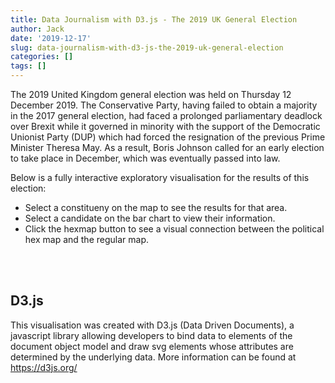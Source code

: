 ```yaml
---
title: Data Journalism with D3.js - The 2019 UK General Election
author: Jack
date: '2019-12-17'
slug: data-journalism-with-d3-js-the-2019-uk-general-election
categories: []
tags: []
---
```


The 2019 United Kingdom general election was held on Thursday 12 December 2019. The Conservative Party, having failed to obtain a majority in the 2017 general election, had faced a prolonged parliamentary deadlock over Brexit while it governed in minority with the support of the Democratic Unionist Party (DUP) which had forced the resignation of the previous Prime Minister Theresa May. As a result, Boris Johnson called for an early election to take place in December, which was eventually passed into law.

Below is a fully interactive exploratory visualisation for the results of this election:

* Select a constitueny on the map to see the results for that area.  
* Select a candidate on the bar chart to view their information.  
* Click the hexmap button to see a visual connection between the political hex map and the regular map.

<!--html_preserve-->
<script type="text/javascript" src="https://ajax.googleapis.com/ajax/libs/d3js/5.14.2/d3.min.js"></script>
<script src="https://unpkg.com/d3-composite-projections@1.3.1/d3-composite-projections.js"></script>
<script src='https://cdnjs.cloudflare.com/ajax/libs/spin.js/2.0.1/spin.min.js'></script> 

<style type="text/css">
    /* Style goes here */
    
#chart {
      position: relative;
      font-family: -apple-system,BlinkMacSystemFont,"Segoe UI",Roboto,"Helvetica Neue",Arial,sans-serif,"Apple Color Emoji","Segoe UI Emoji","Segoe UI Symbol";
    }

path {
        -moz-transition: all 0.25s;
        -o-transition: all 0.25s;
        -webkit-transition: all 0.25s;
        transition: all 0.2s;
    } 

.border:hover{
        fill:lightblue;
        stroke-width: 2;
    }  

/*             body {
        display: flex;
        align-items: center;
        justify-content: center;
    }  */

    .border {
        stroke: black;
        stroke-width: 0.15px; /* desired stroke width (line height)*/
        vector-effect: non-scaling-stroke; /* line height won't scale*/
    }


.hexbod {
        stroke: black;
        stroke-width: 0.05px;
        vector-effect: non-scaling-stroke; /* line height won't scale*/
    }

.hexbod:hover {
        fill:lightblue;
        stroke: black;
        stroke-width: 2;
    }  

    #tooltip, #tooltip2 {
        position: absolute;
        display: inline-block;
        
        height: auto;
        padding: 10px;
        background-color: white;
        opacity: 90%;
        -webkit-border-radius: 10px;
        -moz-border-radius: 10px;
        border-radius: 10px;
        -webkit-box-shadow: 4px 4px 10px rgba(0, 0, 0, 0.4);
        -moz-box-shadow: 4px 4px 10px rgba(0, 0, 0, 0.4);
        box-shadow: 4px 4px 10px rgba(0, 0, 0, 0.4);
        pointer-events: none;
        z-index: 1;
    }

    #tooltip.hidden, #tooltip2.hidden {
        display: none;
    }

    #tooltip p, #tooltip2 p {
        margin: 0;
        font-family: -apple-system,BlinkMacSystemFont,"Segoe UI",Roboto,"Helvetica Neue",Arial,sans-serif,"Apple Color Emoji","Segoe UI Emoji","Segoe UI Symbol";
        font-size: 16px;
        line-height: 20px;
    }

image {
        border: 3px solid #021a40;
    }

#info_title {
        text-decoration: underline;
    }
</style>

</head>
<body>
<div id="tooltip" class="hidden">
        <p><strong>Constituency:</strong></p>
        <p><span id="value">100</span></p>
</div>
<div id="tooltip2" class="hidden">
        <p><strong>Candidate: <span id="candidate"></span></strong></p>
        <p>- <span id="party">100</span></p>
        <p>- Votes: <span id="votes"></span></p>
</div>
<div id="chart" align="center"></div>

<br />
<br />
<script type="text/javascript">

// loader settings
var opts = {
  lines: 9, // The number of lines to draw
  length: 9, // The length of each line
  width: 5, // The line thickness
  radius: 14, // The radius of the inner circle
  color: 'black', // #rgb or #rrggbb or array of colors
  speed: 1.9, // Rounds per second
  trail: 40, // Afterglow percentage
  className: 'spinner' // The CSS class to assign to the spinner
};

var w = 350;//document.getElementById("content").offsetWidth / 2;//window.innerWidth/4;
console.log(w);
var h = w*1.5;
var padding = 40;
var hex_layout = false;

function max_index(d){
    candidates = d["properties"]["candidates"];
    var max_votes = 0;
    var max_votes_index;
    for (var i =0; i < Object.keys(candidates).length; i++){
            if (candidates[i]["votes"] > max_votes){
                max_votes = candidates[i]["votes"];
                max_votes_index = i;
            }
        };
    return max_votes_index;
};

var projection = d3.geoAlbersUk().translate([w/2.4,h/2]).scale(2700);

var path = d3.geoPath()
             .projection(projection);//.center([-3.5,55.4])
             

var bar = d3.select("#chart").append("svg")
            .attr("id", "bar")
            .attr("width", w)
            .attr("height", h)
            .attr("border", 1);
            //.attr("tranform", "translate(600,0)");  

var svg2 = d3.select("#chart").append("svg")
            .attr("id", "maindiv")
            .attr("width", w)
            .attr("height", h)
            .attr("border", 1)
            //.attr("transform", "translate(-1,0)"); 
            
var target = document.getElementById("chart");
console.log(target);
// trigger loader


/*var borderPath = svg2.append("rect")
 		.attr("x", 0)
        .attr("y", 0) 
        .attr("rx", 20)
        .attr("ry", 20)
 		.attr("height", h)
 		.attr("width", w)
 		.style("stroke", "	#778899")
 		.style("fill", "none")
           .style("stroke-width", 1);*/


/*         var borderPath2 = bar.append("rect")
 		.attr("x", 0)
        .attr("y", 0)
        .attr("rx", 20)
        .attr("ry", 20)
 		.attr("height", h)
 		.attr("width", w)
 		.style("stroke", "	#778899")
 		.style("fill", "none")
        .style("stroke-width", 1);  */
     



const zoom = d3.zoom()
    .interpolate(d3.interpolate)
    .scaleExtent([1, 8])
    .on('zoom', zoomed);

function zoomed() {
    svg2
    .selectAll('.mapborder,.composite_border') // To prevent stroke width from scaling
    .attr('transform', d3.event.transform);
} 

svg2.call(zoom);
var zoom_state_original = d3.zoomTransform(svg2.node());


function init(){

  // initialize spinner
  var spinner = new Spinner(opts).spin(target);

  d3.json("/post/2018-06-10-will-the-real-smart-city-please-stand-up_files/merged_dict2.json") 
    .then(function(json, error){
      if (error) throw error;
      
      // stop spin.js loader
      spinner.stop();
      
      // plot graphs
      chart(json);
  });
}
init();


function chart(json){

    data = json.features;

    color = {"Labour Party" : "#DC241f", 
             "Labour and Co-operative Party": "#DC241f",
             "Conservative and Unionist Party" : "#0087DC", 
             "Scottish National Party (SNP)" : "#FFFF00", 
             "Liberal Democrats" : "#FDBB30", 
             "Green Party": "green",
             "Democratic Unionist Party - D.U.P.": "#8B0000",
             "Sinn Féin": "#008C5E",
             "Plaid Cymru - The Party of Wales": "#00DE68",
             "Independent": "#A9A9A9",
             "The Brexit Party": "#12b6cf",
             "Aontú": "#44532A",
             "Libertarian Party": "#002C4E",
             "Scottish Green Party": "#62A53A",
             "Yorkshire Party": "#21A8E0",
             "SDLP (Social Democratic & Labour Party)": "#006E51",
             "Alliance - Alliance Party of Northern Ireland": "#F2D030",
             "People Before Profit Alliance": "#6A100F",
             "Ulster Unionist Party": "#1F3461",
             "UK Independence Party (UKIP)": "#702E85",
             "Speaker seeking re-election": "black",
             "Christian Peoples Alliance": "#813887",
             "Social Democratic Party": "#0D458D",
             "The Liberal Party": "#FFAC00",
             "Animal Welfare Party": "#EE3263"};

    logo = {"Labour Party" : "party_logos/labour_logo.svg", 
             "Labour and Co-operative Party": "party_logos/labour_logo.svg",
             "Conservative and Unionist Party" : "party_logos/conservative_logo.svg", 
             "Scottish National Party (SNP)" : "party_logos/snp_logo.svg", 
             "Liberal Democrats" : "party_logos/liberal_democrats_logo.svg", 
             "Green Party": "party_logos/green_logo.svg",
             "Democratic Unionist Party - D.U.P.": "party_logos/conservative_logo.svg",
             "Sinn Féin": "party_logos/conservative_logo.svg",
             "Plaid Cymru - The Party of Wales": "party_logos/plaid_cymru_logo.svg",
             "Independent": "party_logos/independant_logo.svg",
             "The Brexit Party": "party_logos/brexit_party_logo.svg",
             "SDLP (Social Democratic & Labour Party)": "party_logos/sdlp_logo.svg",
             "Sinn Féin": "party_logos/sinn_fein_logo.svg",
             "Ulster Unionist Party": "party_logos/uup_logo.svg",
             "Aontú": "party_logos/aontu_logo.svg",
             "Libertarian Party": "party_logos/libertarian_party_logo.svg",
             "Scottish Green Party": "party_logos/scottish_green_party_logo.svg",
             "Democratic Unionist Party - D.U.P.": "party_logos/democratic_unionist_party_logo.svg",
             "UK Independence Party (UKIP)": "party_logos/ukip_logo.svg",
             "Yorkshire Party": "party_logos/yorkshire_logo.svg",
             "Alliance - Alliance Party of Northern Ireland": "party_logos/alliance_logo.svg",
             "People Before Profit Alliance": "party_logos/people_before_profit_logo.svg",
             "Official Monster Raving Loony Party": "party_logos/looney_logo.svg",
             "Speaker seeking re-election": "party_logos/speaker_logo.svg",
             "Christian Peoples Alliance": "party_logos/christian_peoples_alliance_logo.svg",
             "Social Democratic Party": "party_logos/sdp_logo.svg",
             "The Liberal Party": "party_logos/liberal_party_logo.svg",
             "Animal Welfare Party": "party_logos/awp_logo.svg",
             "other": "party_logos/other_logo.svg"};
    


    var cScale = d3.scaleLog()
                   .domain([d3.min(data, function(d){return d.value.properties.st_areashape; }), d3.max(data, function(d){ return d.value.properties.st_areashape; })])
                   .range([0,255]);

    // ===============================================================
    // MAP
    // ===============================================================

    var mapkey = function(d) {
return d.key;
    };

    svg2.selectAll(".mapborder")
       .data(data, mapkey)
       .enter()
       .append("g")
       .attr("class", "mapborder")
       .append("path")
       .attr("d", function(d){
           return path(d.value);
       })
       .attr("class", "border")
       .attr("fill", function(d){
           return color[d["value"]["properties"]["candidates"][max_index(d.value)]["party"]]; 
       })

       d3.selectAll(".mapborder")
       .on("mouseover", function(d) {
            //Get this bar's x/y values, then augment for the tooltip
            var xPosition = d3.event.pageX + 20;//parseFloat(path.centroid(d.value)[0]) + 750; //+ xScale.bandwidth() / 2;
            var yPosition = d3.event.pageY + 20;//parseFloat(path.centroid(d.value)[1]) + 100; // 2 + h / 2;
            //Update the tooltip position and value
            d3.select("#tooltip")
                .style("left", xPosition + "px")
                .style("top", yPosition + "px")
                .select("#value")
                .text(d.value.properties.pcon17nm);
                //Show the tooltip
            d3.select("#tooltip").classed("hidden", false);
       })
       .on("mouseout", function() {
            //Hide the tooltip
            d3.select("#tooltip").classed("hidden", true);
        });

    svg2
        .append("g")
        .attr("class", "composite_border")
        .append("path")
        .style("fill", "none")
        .style("stroke", "black")
        .style("stroke-width", "0.5")
        .attr("d", projection.getCompositionBorders());

    var hexbutton = svg2.append("g")
        .attr("class", "hexbutton")    
        .append("rect")
        .attr("class", "hexbuttonrect")
        .attr("x", 10)
        .attr("y", 10)
        .attr("rx", 7)
        .attr("ry", 7)
        .attr("width", 50)
        .attr("height", 50)
        .attr("fill", "white")
        .attr("stroke", "black")
        .attr("opacity", 0.9)
        .on("mousedown", function(){            
            d3.event.stopImmediatePropagation(); // stop zoom   
        });

    function draw_zoom_buttons(){
        var zoomInButton =svg2.append("g")
                            .attr("class", "zoomIn_button")
                            .append("rect")
                            .attr("x", w/100)
                            .attr("y", h-h/100 - w/13)
                            .attr("rx", 5)
                            .attr("ry", 5)
                            .attr("width", w/13)
                            .attr("height", w/13)
                            .attr("fill", "white")
                            .attr("stroke", "black")
                            .attr("opacity", 0)
                            .on("mousedown", function(){            
                                d3.event.stopImmediatePropagation(); // stop zoom   
                            })
                            .transition()
                            .duration(500)
                            .attr("opacity", 0.9);
        svg2.append("text")
            .attr("class", "zoomIn_button")
            .text("+")
            .attr("x", w/100 + w/30 + 1.9)
            .attr("y", h - h/100 - w/55 -0.4)
            .attr("text-anchor", "middle")
            .style("pointer-events", "none")
            .style("font-size", "24px")
            .attr("opacity", 0)
            .transition()
            .duration(500)
            .attr("opacity", 0.9);
        var zoomOutButton =svg2.append("g")
                            .attr("class", "zoomOut_button")
                            .append("rect")
                            .attr("x", w*2/100 + w/13)
                            .attr("y", h-h/100 - w/13)
                            .attr("rx", 5)
                            .attr("ry", 5)
                            .attr("width", w/13)
                            .attr("height", w/13)
                            .attr("fill", "white")
                            .attr("stroke", "black")
                            .attr("opacity", 0)
                            .on("mousedown", function(){            
                                d3.event.stopImmediatePropagation(); // stop zoom   
                            })
                            .transition()
                            .duration(500)
                            .attr("opacity", 0.9);
        svg2.append("text")
            .attr("class", "zoomOut_button")
            .text("-")
            .attr("x", w*2/100 + w/20 + w/15 -0.1)
            .attr("y", h - h/100 - w/55 -0.4)
            .attr("text-anchor", "middle")
            .style("pointer-events", "none")
            .style("font-size", "24px")
            .attr("opacity", 0)
            .transition()
            .duration(500)
            .attr("opacity", 0.9);
        var resetButton =svg2.append("g")
                            .attr("class", "reset_zoom")
                            .append("rect")
                            .attr("x", w*3/100 + w*2/13)
                            .attr("y", h-h/100 - w/13)
                            .attr("rx", 5)
                            .attr("ry", 5)
                            .attr("width", w*2/13)
                            .attr("height", w/13)
                            .attr("fill", "white")
                            .attr("stroke", "black")
                            .attr("opacity", 0)
                            .on("mousedown", function(){            
                                d3.event.stopImmediatePropagation(); // stop zoom   
                            })
                            .transition()
                            .duration(500)
                            .attr("opacity", 0.9);  
        svg2.append("text")
            .attr("class", "reset_zoom")
            .text("reset")
            .attr("x", w*3/100 + w*3/13 + 1)
            .attr("y", h - h/100 - w/55 -2)
            .attr("text-anchor", "middle")
            .style("pointer-events", "none")
            .style("font-size", "20px")
            .attr("opacity", 0)
            .transition()
            .duration(500)
            .attr("opacity", 0.9);                               
        

        var hextext = svg2.append("text")
            .text("Click Me!")
            .attr("x", 35)
            .attr("y", 31)
            .attr("text-anchor", "middle")
            .style("pointer-events", "none")
            .style("font-size", "10px");

        var hextext2 = svg2.append("text")
            .text("HexMap")
            .attr("x", 35)
            .attr("y", 45)
            .attr("text-anchor", "middle")
            .style("pointer-events", "none")
            .style("font-size", "10px");
    
        d3.select(".reset_zoom")
        .on("click", function(){
            if (hex_layout == false){
                svg2.transition()
                    .ease(d3.easeExp)
                    .duration(500)
                    .call(zoom.transform, d3.zoomIdentity);
            }
        });
        d3.select(".zoomIn_button")
        .on("click", function(){
            svg2.transition().ease(d3.easeExp).duration(500).call(zoom.scaleBy, 1.5);
        });
        d3.select(".zoomOut_button")
        .on("click", function(){
            svg2.transition().ease(d3.easeExp).duration(500).call(zoom.scaleBy, 0.75);
        });
    };
    draw_zoom_buttons();
    
    svg2.append("rect")
          .attr("class", "sourcebackground")
          .attr("x", 198)
          .attr("y", h-19)
          .attr("width", 150)
          .attr("height", 13)
          .style("fill", "white")
          .style("opacity", 0.7);

    svg2.append("text")
       .attr("class", "source")
       .attr("x", 200)
       .attr("y", h-10)
       .attr("fill", "grey")
       .style("font-size", "8px")
       //.attr("font", "sans-serif")
       .text("Source: https://democracyclub.org.uk/")
       
    // ===============================================================
    // BAR PLOT BARS AND LOGOS
    // ===============================================================
    var xPadding = 60;
    var yPadding = 30;
    var bar_data = data[585]["value"]["properties"]["candidates"];

    var barkey = function(d) {
      return d.partyID;
    };

    bar_data.sort(function(a,b){
        return a.votes - b.votes;
    })

    var xScale = d3.scaleLinear()
                   .domain([0, d3.max(bar_data, function(d){
                        return d.votes;
                   })])
                   .range([3, w - xPadding]);

    var yScale = d3.scaleBand()
                   .domain(d3.range(bar_data.length))
                   .range([h - yPadding, h/2])
                   .paddingInner(0.25);
    
    var xAxis = d3.axisTop(xScale).ticks(6);
    
    bar.selectAll("rect")
       .data(bar_data, barkey)
       .enter()
       .append("rect")
       .attr("class", "bars")
       .attr("x", function(d){
           return xScale(0);
       })
       .attr("y", function(d, i){
           return yScale(i);
       })
       .attr("rx", 10)
       .attr("ry", 10)
       .attr("width", function(d){
           return xScale(d.votes) - xScale(0);
       })
       .attr("height", yScale.bandwidth())
       .attr("fill", function(d){
           return color[d.party];
       })
       .attr("stroke", "black");

    // SVG LOGOS
    bar.selectAll("image")
        .data(bar_data, barkey)
        .enter()
        .append("image")
        .attr("class", "logos")
        .attr("xlink:href", function(d){
            return "/post/2018-06-10-will-the-real-smart-city-please-stand-up_files/" + logo[d.party];
        })
        .attr("x", function(d,i){
            return xScale(d.votes) + 10;
        })
        .attr("y", function(d,i){
            return yScale(i);
        })
        .attr("width", yScale.bandwidth())
        .attr("height", yScale.bandwidth());

    d3.selectAll(".bars, .logos")
       .on("mouseover", function(d) {
            //Get this bar's x/y values, then augment for the tooltip
            var xPosition = d3.event.pageX + 20;//parseFloat(path.centroid(d.value)[0]) + 750; //+ xScale.bandwidth() / 2;
            var yPosition = d3.event.pageY + 20;//parseFloat(path.centroid(d.value)[1]) + 100; // 2 + h / 2;
            //Update the tooltip position and value
            d3.select("#tooltip2")
                .style("left", xPosition + "px")
                .style("top", yPosition + "px")
                .select("#party")
                .text(d.party);
            d3.select("#candidate")
                .text(d.name);
            d3.select("#votes")
                .text(d.votes.toString().replace(/\B(?=(\d{3})+(?!\d))/g, ","));

                //Show the tooltip
            d3.select("#tooltip2").classed("hidden", false);
       })
       .on("mouseout", function() {
            //Hide the tooltip
            d3.select("#tooltip2").classed("hidden", true);
        });

    bar.append("g")
        .attr("class", "x axis")
        .style("font-size", "8px")
        .attr("transform", "translate(0, " + (h/2 - 10) + ")")
        .call(xAxis);

    bar.append("text")
       .attr("x", (w - xPadding)/2 + 3)
       .attr("y", 225)
       .text("Votes")
       .attr("text-anchor", "middle")
       .style("font-size", "12px");
    

    // ===============================================================
    // UPDATE BAR PLOT - BARS AND LOGOS
    // ===============================================================


    function updateBar(newData){

        var bar_data_new = newData["value"]["properties"]["candidates"];

        bar_data_new.sort(function(a,b){
            return a.votes - b.votes;
        })

        xScale.domain([0, d3.max(bar_data_new, function(d){
                        return d.votes;
                })]);
        yScale.domain(d3.range(bar_data_new.length));
        
        // rearrange existing bars
        bar.selectAll(".bars")
            .data(bar_data_new, barkey)
            .transition()
            .duration(1000)
            .attr("class", "bars")
            .attr("x", function(d, i){
                return xScale(0);
            })
            .attr("y", function(d, i){

                return yScale(i);
            })
            .attr("width", function(d){
                return xScale(d.votes) - xScale(0);
            })
            .attr("height", yScale.bandwidth())
            .attr("fill", function(d){
                return color[d.party];
            })
            .attr("stroke", "black");
            
        // rearrange existing logos
        bar.selectAll(".logos")
            .data(bar_data_new, barkey)
            .transition()
            .duration(1000)
            .attr("x", function(d){
                return xScale(d.votes) + 10;
            })
            .attr("y", function(d, i){
                return yScale(i);
            })
            .attr("width", yScale.bandwidth())
            .attr("height", yScale.bandwidth());

        // ADDING NEW BARS OFF SCREEN AND MERGING WITH DATA   
        bar.selectAll(".bars")
            .data(bar_data_new, barkey)
            .enter()
            .append("rect")
            .attr("class", "bars")
            .attr("x", function(d){
                return xScale(0);
            })
            .attr("y", function(d, i){
                return h;
            })
            .attr("rx", 10)
            .attr("ry", 10)
            .attr("width", function(d){
                return 0;
            })
            .attr("height", yScale.bandwidth())
            .attr("fill", function(d){
                return color[d.party];
            })
            .attr("stroke", "black")
            .merge(bar.selectAll(".bars").data(bar_data_new, barkey))
            .transition()
            .duration(1000)
            .attr("x", function(d){
                return xScale(0);
            })
            .attr("y", function(d, i){
                return yScale(i);
            })
            .attr("width", function(d){
                return xScale(d.votes) - xScale(0);
            })
            .attr("height", yScale.bandwidth());

        // ADDING NEW LOGOS OFF SCREEN AND MERGING WITH DATA
        bar.selectAll(".logos")
            .data(bar_data_new, barkey)
            .enter()
            .append("image")
            .attr("class", "logos")
            .attr("xlink:href", function(d){
             console.log(d);
                if (logo[d.party] != null){
                    return "/post/2018-06-10-will-the-real-smart-city-please-stand-up_files/" + logo[d.party];
                } else {
                    return "/post/2018-06-10-will-the-real-smart-city-please-stand-up_files/" + logo["other"];
                }           
            })
            .attr("x", function(d){
                return xScale(0) + 10;
            })
            .attr("y", function(d){
                return h;
            })
            .attr("width", yScale.bandwidth())
            .attr("height", yScale.bandwidth())
            .merge(bar.selectAll(".logos").data(bar_data_new, barkey))
            .transition()
            .duration(1000)
            .attr("x", function(d){
                return xScale(d.votes) + 10;
            })
            .attr("y", function(d, i){
                return yScale(i);
            })
            .attr("width", yScale.bandwidth())
            .attr("height", yScale.bandwidth());
            


        bar.selectAll(".bars")
            .data(bar_data_new, barkey)
            .exit()
            .transition()
            .duration(1000)
            .attr("y", h*1.1)
            .remove();
        
        bar.selectAll(".logos")
            .data(bar_data_new, barkey)
            .exit()
            .transition()
            .duration(1000)
            .attr("y", h*1.1)
            .remove();

        bar.select(".x.axis")
            .transition()
            .duration(1000)
            .call(xAxis);

        // Updating Info text
        //console.log(newData);
        var elected_candidate = bar_data_new[bar_data_new.length - 1];
        var constituency = newData["key"];
        var img_url = elected_candidate.thumbnail;
        var name = elected_candidate.name;
        var party = elected_candidate.party;
        var votes = elected_candidate.votes.toString().replace(/\B(?=(\d{3})+(?!\d))/g, ",");
        var elected = elected_candidate.elected;
        
        d3.selectAll("#info_title,#cand_image,#info_name,#info_votes,#info_party,#info_elected")
              .style("opacity", "1")
              .transition()
              .duration(1000)
              .style("opacity", "0")
              .on("end", function(d){
                d3.select("#cand_image")
                    .attr("xlink:href", img_url)
                    .style("opacity", "0")
                    .transition()
                    .duration(1000)
                    .style("opacity", "1"); 

                d3.select("#info_title")
                  .text(constituency)
                  .transition()
                  .duration(1000)
                  .style("opacity", "1");

                d3.select("#info_name") 
                    .text(name)
                    .transition()
                    .duration(1000)
                    .style("opacity", "1");

                d3.select("#info_votes") 
                    .text(votes)
                    .transition()
                    .duration(1000)
                    .style("opacity", "1");

                d3.select("#info_party") 
                    .text(function(){
                        if (party == "Alliance - Alliance Party of Northern Ireland"){
                            return "Alliance Party of Northern Ireland";
                        } else {
                            return party;
                        }
                    })
                    .transition()
                    .duration(1000)
                    .style("opacity", "1");

                d3.select("#info_elected") 
                    .text(function(){
                        if (elected){return "Yes";
                        } else {
                            return "No";
                        }
                    })
                    .transition()
                    .duration(1000)
                    .style("opacity", "1");
              })

        
        // Interaction with Updated Bars

        d3.selectAll(".bars, .logos")
            .on("mouseover", function(d) {
                //console.log(d);
                var img_url = d.thumbnail;
                //Get this bar's x/y values, then augment for the tooltip
                var xPosition = d3.event.pageX + 20;//parseFloat(path.centroid(d.value)[0]) + 750; //+ xScale.bandwidth() / 2;
                var yPosition = d3.event.pageY + 20;//parseFloat(path.centroid(d.value)[1]) + 100; // 2 + h / 2;
                //Update the tooltip position and value
                d3.select("#tooltip2")
                    .style("left", xPosition + "px")
                    .style("top", yPosition + "px")
                    .select("#party")
                    .text(d.party);
                d3.select("#candidate")
                    .text(d.name);
                d3.select("#votes")
                    .text(d.votes.toString().replace(/\B(?=(\d{3})+(?!\d))/g, ","));
                    //Show the tooltip
                d3.select("#tooltip2").classed("hidden", false);
            })
            .on("mouseout", function() {
                    //Hide the tooltip
                    d3.select("#tooltip2").classed("hidden", true);
            })
            .on("click", function(d){
                img_url = d.thumbnail;
                var img_url = d.thumbnail;
                var name = d.name;
                var party = d.party;
                var votes = d.votes.toString().replace(/\B(?=(\d{3})+(?!\d))/g, ",");
                var elected = d.elected;
                //console.log(img_url);

                if (img_url == null){
                    console.log("No Image")
                    img_url = "https://i.stack.imgur.com/l60Hf.png"
                }

                d3.selectAll("#cand_image,#info_name,#info_votes,#info_party,#info_elected")
                    .style("opacity", "1")
                    .transition()
                    .duration(1000)
                    .style("opacity", "0")
                    .on("end", function(d){
                        d3.select(this)
                            .attr("xlink:href", img_url)
                            .style("opacity", "0")
                            .transition()
                            .duration(1000)
                            .style("opacity", "1"); 

                        d3.select("#info_name") 
                            .text(name)
                            .transition()
                            .duration(1000)
                            .style("opacity", "1");

                        d3.select("#info_votes") 
                            .text(votes)
                            .transition()
                            .duration(1000)
                            .style("opacity", "1");

                        d3.select("#info_party") 
                            .text(function(){
                                if (party == "Alliance - Alliance Party of Northern Ireland"){
                                    return "Alliance Party of Northern Ireland";
                                } else {
                                    return party;
                                }
                            })
                            .transition()
                            .duration(1000)
                            .style("opacity", "1");

                        d3.select("#info_elected") 
                            .text(function(){
                                if (elected){return "Yes";
                                } else {
                                    return "No";
                                }
                            })
                            .transition()
                            .duration(1000)
                            .style("opacity", "1");
                    });


      }); 

    };

    d3.selectAll(".border")
        .on("click", function(d, i){
            updateBar(d);
        });
    
    // ===============================================================
    // CANDIDATE IMAGE AND INFORMATION AND DROPDOWN
    // ===============================================================

    var clip = bar.append("defs")
                    .append("clipPath")
                    .attr("id", "image_border")
                    .append("rect")
                    .attr("id", "my_border")
                    .attr("x", 3)
                    .attr("y", 65)
                    .attr("rx", 45)
                    .attr("ry", 45)
                    .attr("width", 120)
                    .attr("height", 120)
                    .attr("fill-opacity", 0)
                    .attr("stroke", "black")
                    .attr("stroke-width", 2.5);

    bar.append("svg:image")
        .attr("id", "cand_image")
        .attr('x', 3)
        .attr('y', 65)
        .attr('width', 120)
        .attr('height', 120)
        .attr("xlink:href", "https://static-candidates.democracyclub.org.uk/media/cache/11/cd/11cdef34a2791717a8d12645b69b151d.jpg")
        .attr("clip-path", "url(#image_border)");

    var rect = bar.append("use")
        .attr("xlink:href", "#my_border")
        .attr("y", 0)
        .attr("x", 0);

    // Candidate information

    var info_tags = bar.append("g")
       .attr("class", "info_tags")
       .style("font-size", "10px")
       .style("font-weight", "bold");

    info_tags.append("text")
        .text("")
        .attr("x", 200)
        .attr("y", 100)
        .attr("font-size", 32)
    info_tags.append("text")
       .text("Candidate:")
       .attr("x", 133)
       .attr("y", 100);
    info_tags.append("text")
        .text("Party:")
        .attr("x", 133)
        .attr("y", 120)
    info_tags.append("text")
        .text("Votes:")
        .attr("x", 133)
        .attr("y", 140)
    info_tags.append("text")
        .text("Elected:")
        .attr("x", 133)
        .attr("y", 160)

    var info_values = bar.append("g")
                        .attr("class", "info_values")
                        .style("font-size", "10px");
    
    info_values.append("text")
        .text("Aberavon")
        .attr("id", "info_title")
        .attr("x", 10)
        .attr("y", 40)
        .style("font-size", "16px")
        .style("font-weight", "bolder");
    info_values.append("text")
       .attr("class", "info_value")
       .attr("id", "info_name")
       .text("Stephen Kinnock")
       .attr("x", 194)
       .attr("y", 100);
    info_values.append("text")
        .attr("class", "info_value")
        .attr("id", "info_party")
        .text("Labour Party")
        .attr("x", 169)
        .attr("y", 120);
    info_values.append("text")
        .attr("class", "info_value")
        .attr("id", "info_votes")
        .text("17,008")
        .attr("x", 170)
        .attr("y", 140);
    info_values.append("text")
        .attr("class", "info_value")
        .attr("id", "info_elected")
        .text("Yes")
        .attr("x", 182)
        .attr("y", 160);

    d3.selectAll(".bars, .logos")
      .on("click", function(d){
            var img_url = d.thumbnail;
            var name = d.name;
            var party = d.party;
            var votes = d.votes.toString().replace(/\B(?=(\d{3})+(?!\d))/g, ",");
            var elected = d.elected;
            //console.log(img_url);

            if (img_url == null){
                console.log("Default Avatar:")
                img_url = "https://i.stack.imgur.com/l60Hf.png";
            };

            d3.selectAll("#cand_image,#info_name,#info_votes,#info_party,#info_elected")
              .style("opacity", "1")
              .transition()
              .duration(1000)
              .style("opacity", "0")
              .on("end", function(d){
                d3.select("#cand_image")
                    .attr("xlink:href", img_url)
                    .style("opacity", "0")
                    .transition()
                    .duration(1000)
                    .style("opacity", "1"); 

                d3.select("#info_name") 
                    .text(name)
                    .transition()
                    .duration(1000)
                    .style("opacity", "1");

                d3.select("#info_votes") 
                    .text(votes)
                    .transition()
                    .duration(1000)
                    .style("opacity", "1");

                d3.select("#info_party") 
                    .text(function(){
                        if (party == "Alliance - Alliance Party of Northern Ireland"){
                            return "Alliance Party of Northern Ireland";
                        } else {
                            return party;
                        }
                    })
                    .transition()
                    .duration(1000)
                    .style("opacity", "1");

                d3.select("#info_elected") 
                    .text(function(){
                        if (elected){return "Yes";
                        } else {
                            return "No";
                        }
                    })
                    .transition()
                    .duration(1000)
                    .style("opacity", "1");
              })

      });

    
    // ===============================================================
    // ADD HEXMAP
    // ===============================================================
    
    //var hexes = d3.renderHexJSON(json.hexmap, w, h);

    var hexkey = function(d){
        return d.key;
    };
    
    //var hex_layout = false;
    d3.select(".hexbutton")
      .on("click", function(d,i){

        d3.selectAll(".hexbuttonrect")
          .attr("fill", "lightgreen");

        var zoom_state_new = d3.zoomTransform(svg2.node());

        var zoom_reset_duration;
        if (zoom_state_original == zoom_state_new){
            zoom_reset_duration = 0;
        } else {
            zoom_reset_duration = 1000;
        }

        if (hex_layout == false){
            svg2.transition()
                .ease(d3.easeExp)
                .duration(zoom_reset_duration)
                .call(zoom.transform, d3.zoomIdentity);
        };

        svg2.selectAll(".hexborder")
        .data(data, mapkey)
        .enter()
        .append("g")
        .attr("class", "hexborder")
        .append("path")
        .attr("class", "hexbod")
        .attr("stroke", "black")
        .attr("d", function(d){
            return path(d.value_hex);
        })
        .attr("fill", function(d){
        return color[d["value"]["properties"]["candidates"][max_index(d.value)]["party"]]; 
        })
        .attr("transform", function(d, i){
            var mapcentroid = path.centroid(d.value);
            var hexcentroid = path.centroid(d.value_hex);

            var scale_factor = d.value.properties.st_areashape;

            var x = hexcentroid[0];
            var y = hexcentroid[1];
            return "translate(" + (mapcentroid[0] - hexcentroid[0]) + "," + (mapcentroid[1] - hexcentroid[1]) + ")"
                + "translate(" + x + "," + y + ")"
                + "scale(" + (1/50) + ")"
                + "translate(" + -x + "," + -y + ")";
        });

        d3.selectAll(".hexborder")
            .on("mouseover", function(d) {
                    //console.log( d3.event.pageX, d3.event.pageY ) 
                    //Get this bar's x/y values, then augment for the tooltip
                    var xPosition = d3.event.pageX + 20;//parseFloat(path.centroid(d.value)[0]) + 750; //+ xScale.bandwidth() / 2;
                    var yPosition = d3.event.pageY + 20;//parseFloat(path.centroid(d.value)[1]) + 100; // 2 + h / 2;
                    //Update the tooltip position and value
                    d3.select("#tooltip")
                        .style("left", xPosition + "px")
                        .style("top", yPosition + "px")
                        .select("#value")
                        .text(d.value.properties.pcon17nm);
                        //Show the tooltip
                    d3.select("#tooltip").classed("hidden", false);
            })
            .on("mouseout", function() {
                    //Hide the tooltip
                    d3.select("#tooltip").classed("hidden", true);
                });
        
        // ===============================================================
        // TRANSITION TO AND FROM HEXMAP
        // ===============================================================
            
        if (hex_layout == false){
            svg2.on(".zoom", null);
            d3.selectAll(".hexbuttonrect")
                .attr("fill", "lightgreen");
            
            d3.selectAll(".zoomIn_button, .zoomOut_button, .reset_zoom")
              .transition()
              .duration(500)
              .attr("opacity", 0)
              .remove()
            
            svg2.selectAll(".mapborder")//.selectAll("path")  
                .attr("opacity", 1)        
                .transition()
                .ease(d3.easeExp)
                .delay(zoom_reset_duration)
                .duration(3000)
                .attr("opacity", 1)
                .attr("transform", function(d, i){
                    var mapcentroid = path.centroid(d.value);
                    var hexcentroid = path.centroid(d.value_hex);

                    var scale_factor = d.value.properties.st_areashape;
        
                    var x = mapcentroid[0];
                    var y = mapcentroid[1];

                    return "scale(1.1) translate(" + (hexcentroid[0] - mapcentroid[0]) + "," + (hexcentroid[1] - mapcentroid[1]) + ")"
                        + "translate(" + (x-50) + "," + (y-50) + ")"
                        + "scale(" + 15000000/scale_factor + ")"
                        + "translate(" + (-x) + "," + (-y) + ")";
                });

            svg2.selectAll(".hexborder") 
                .style("stroke-width", "0.3px")
                .transition()
                .ease(d3.easeExp)
                .delay(zoom_reset_duration)
                .duration(3000)
                .attr("transform", function(d, i){
                    var mapcentroid = path.centroid(d.value);
                    var hexcentroid = path.centroid(d.value_hex);

                    var scale_factor = d.value.properties.st_areashape;
            
                    var x = mapcentroid[0];
                    var y = mapcentroid[1];
                    return "scale(1.1) translate(" + (hexcentroid[0] - mapcentroid[0]) + "," + (hexcentroid[1] - mapcentroid[1]) + ")"
                    + "translate(" + (x-50) + "," + (y-50) + ")"
                    + "scale(" + 50 + ")"
                    + "translate(" + (-x) + "," + (-y) + ")";
                })
                //.style("stroke-width", "0.3px");

                
            
            
            
            svg2.selectAll(".composite_border")
                .attr("opacity", 1)
                .transition()
                .ease(d3.easeExp)
                .delay(zoom_reset_duration)
                .duration(3000)
                .attr("opacity", 0);
            

            d3.selectAll(".hexborder")
                .on("click", function(d,i){
                    updateBar(d);             
                });                    

            hex_layout=true;
        } else {
            d3.selectAll(".hexbuttonrect")
                .attr("fill", "white");
            

            svg2.selectAll(".mapborder")
                .transition()
                .ease(d3.easeExp)
                .duration(3000)
                .attr("transform", function(d,i){
                        return "";
                })
                .attr("opacity", 1);

            svg2.selectAll(".hexborder")
                .transition()
                .ease(d3.easeExp)
                .duration(3000)
                .attr("transform", function(d,i){
                    return "";
                })
                //.style("stroke-width", "0px")
                .remove();
            
            svg2.selectAll(".composite_border")
                .attr("opacity", 0)
                .transition()
                .ease(d3.easeExp)
                .delay(200)
                .duration(3000)    
                .attr("opacity", 1)                    
                .on("end", function(){
                    svg2.call(zoom);
                    draw_zoom_buttons();
                });
            

            hex_layout=false;
        }

    });

}

</script>
<!--/html_preserve-->

<h2>D3.js</h2>
This visualisation was created with D3.js (Data Driven Documents), a javascript library allowing developers to bind data to elements of the document object model and draw svg elements whose attributes are determined by the underlying data. More information can be found at [https://d3js.org/](https://d3js.org/)






